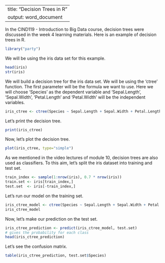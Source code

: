 
---
title: "Decision Trees in R"
output: word_document
---

In the CIND119 - Introduction to Big Data course, decision trees were discussed in the week 4 learning materials. Here is an example of decision trees in R.

```r
library("party")
```

We will be using the iris data set for this example.
```r
head(iris)
str(iris)
```

We will build a decision tree for the iris data set. We will be using the 'ctree' function. The first parameter will be the formula we want to use. Here we will choose 'Species' as the dependent variable and 'Sepal.Length', 'Sepal.Width', 'Petal.Length' and 'Petal.Width' will be the independent variables.
```r
iris_ctree <- ctree(Species ~ Sepal.Length + Sepal.Width + Petal.Length + Petal.Width, data=iris)
```

Let's print the decision tree.
```r
print(iris_ctree)
```

Now, let's plot the decision tree.
```r
plot(iris_ctree, type="simple")
```

As we mentioned in the video lectures of module 10, decision trees are also used as classifiers. To this aim, let's split the iris dataset into training and test set.
```r
train_index <- sample(1:nrow(iris), 0.7 * nrow(iris))
train.set <- iris[train_index,]
test.set  <- iris[-train_index,]
```

Let's run our model on the training set.
```r
iris_ctree_model <- ctree(Species ~ Sepal.Length + Sepal.Width + Petal.Length + Petal.Width, data=train.set)
iris_ctree_model
```

Now, let's make our prediction on the test set.
```r
iris_ctree_prediction <- predict(iris_ctree_model, test.set) 
# gives the probability for each class
head(iris_ctree_prediction)
```

Let's see the confusion matrix.
```r
table(iris_ctree_prediction, test.set$Species)
```